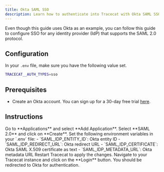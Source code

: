 ```yaml
---
title: Okta SAML SSO
description: Learn how to authenticate into Tracecat with Okta SAML SSO.
---
```


<Note>
    Even though this guide uses Okta as an example, you can follow this guide to configure SSO for any identity provider (IdP) that supports the SAML 2.0 protocol.
</Note>

## Configuration

In your `.env` file, make sure you have the following value set.

```bash
TRACECAT__AUTH_TYPES=sso
```

## Prerequisites

- Create an Okta account. You can sign up for a 30-day free trial [here](https://www.okta.com/free-trial/).

## Instructions

<Steps>
    <Step title="Create an Okta SAML app">
        Go to **Applications** and select **Add Application**.
        Select **SAML 2.0** and click on **Create**.
    </Step>
    <Step title="Configure SAML settings in environment variables">
        Set the following environment variables in your `.env` file:
        - `SAML_IDP_ENTITY_ID`: Okta entity ID
        - `SAML_IDP_REDIRECT_URL`: Okta redirect URL
        - `SAML_IDP_CERTIFICATE`: Okta SAML X.509 certificate as text
        - `SAML_IDP_METADATA_URL`: Okta metadata URL
    </Step>
    <Step title="Restart Tracecat instance">
        Restart Tracecat to apply the changes.
    </Step>
    <Step title="Test SSO configuration">
        Navigate to your Tracecat instance and click on the **Login** button.
        You should be redirected to Okta for authentication.
    </Step>
</Steps>

